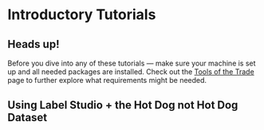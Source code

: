 # Introductory Tutorials

## Heads up! 
  Before you dive into any of these tutorials — make sure your machine is set up and all needed packages are installed. Check out the [Tools of the Trade](https://www.openguide.community/machinelearningai/toolsyouneed) page to further explore what requirements might be needed.

  ## Using Label Studio + the Hot Dog not Hot Dog Dataset

  

